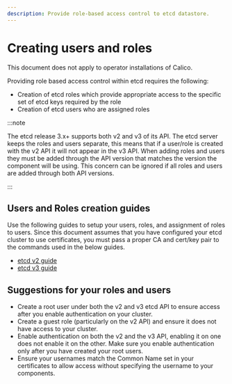 ```yaml
---
description: Provide role-based access control to etcd datastore.
---
```



# Creating users and roles


<Tabs>
<TabItem label="Operator" value="Operator-0">

This document does not apply to operator installations of Calico.

</TabItem>
<TabItem label="Manifest" value="Manifest-1">

Providing role based access control within etcd requires the following:

- Creation of etcd roles which provide appropriate access to the specific set
  of etcd keys required by the role
- Creation of etcd users who are assigned roles

:::note

The etcd release 3.x+ supports both v2 and v3 of its API. The etcd server
keeps the roles and users separate, this means that if a user/role is created
with the v2 API it will not appear in the v3 API. When adding roles and users
they must be added through the API version that matches the version the
component will be using. This concern can be ignored if all roles and users
are added through both API versions.

:::

## Users and Roles creation guides

Use the following guides to setup your users, roles, and assignment of roles
to users. Since this document assumes that you have configured your etcd cluster
to use certificates, you must pass a proper CA and cert/key pair to the
commands used in the below guides.

- [etcd v2 guide](https://etcd.io/docs/v2/authentication/)
- [etcd v3 guide](https://etcd.io/docs/latest/op-guide/security/)

## Suggestions for your roles and users

- Create a root user under both the v2 and v3 etcd API to ensure access after
  you enable authentication on your cluster.
- Create a guest role (particularly on the v2 API) and ensure it does not have
  access to your cluster.
- Enable authentication on both the v2 and the v3 API, enabling it on one does
  not enable it on the other. Make sure you enable authentication only after
  you have created your root users.
- Ensure your usernames match the Common Name set in your certificates to allow
  access without specifying the username to your components.

</TabItem>

</Tabs>
